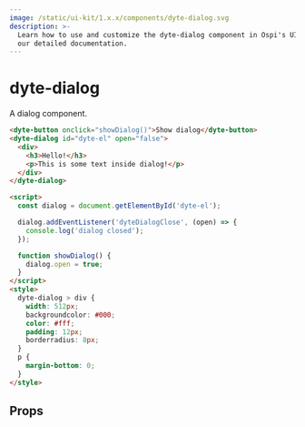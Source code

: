 ```yaml
---
image: /static/ui-kit/1.x.x/components/dyte-dialog.svg
description: >-
  Learn how to use and customize the dyte-dialog component in Ospi's UI Kit with
  our detailed documentation.
---
```


# dyte-dialog

A dialog component.

```html
<dyte-button onclick="showDialog()">Show dialog</dyte-button>
<dyte-dialog id="dyte-el" open="false">
  <div>
    <h3>Hello!</h3>
    <p>This is some text inside dialog!</p>
  </div>
</dyte-dialog>

<script>
  const dialog = document.getElementById('dyte-el');

  dialog.addEventListener('dyteDialogClose', (open) => {
    console.log('dialog closed');
  });

  function showDialog() {
    dialog.open = true;
  }
</script>
<style>
  dyte-dialog > div {
    width: 512px;
    backgroundcolor: #000;
    color: #fff;
    padding: 12px;
    borderradius: 8px;
  }
  p {
    margin-bottom: 0;
  }
</style>
```

## Props

<PropsTable of="dyte-dialog" />

<head>
  <title>UI Kit dyte-dialog</title>
</head>
